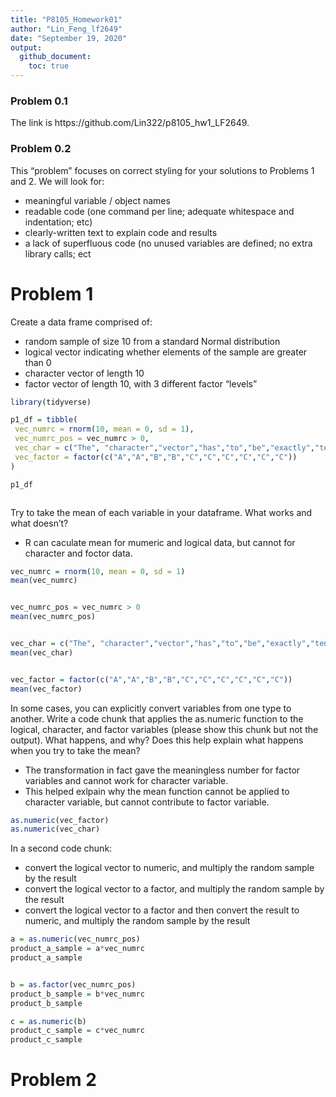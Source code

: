 ```yaml
---
title: "P8105_Homework01"
author: "Lin_Feng_lf2649"
date: "September 19, 2020"
output: 
  github_document:
    toc: true
---
```



### Problem 0.1

The link is https://github.com/Lin322/p8105_hw1_LF2649. 


### Problem 0.2

This “problem” focuses on correct styling for your solutions to Problems 1 and 2. We will look for:

 * meaningful variable / object names
 * readable code (one command per line; adequate whitespace and indentation; etc)
 * clearly-written text to explain code and results
 * a lack of superfluous code (no unused variables are defined; no extra library calls; ect



# Problem 1


Create a data frame comprised of:

* random sample of size 10 from a standard Normal distribution
* logical vector indicating whether elements of the sample are greater than 0
* character vector of length 10
* factor vector of length 10, with 3 different factor “levels”


```r
library(tidyverse)

p1_df = tibble(
 vec_numrc = rnorm(10, mean = 0, sd = 1),
 vec_numrc_pos = vec_numrc > 0,
 vec_char = c("The", "character","vector","has","to","be","exactly","ten","words","here"),
 vec_factor = factor(c("A","A","B","B","C","C","C","C","C","C"))
)

p1_df



```




Try to take the mean of each variable in your dataframe. What works and what doesn’t?

 * R can caculate mean for mumeric and logical data, but cannot for character and foctor data. 

```r
vec_numrc = rnorm(10, mean = 0, sd = 1)
mean(vec_numrc)


vec_numrc_pos = vec_numrc > 0
mean(vec_numrc_pos)


vec_char = c("The", "character","vector","has","to","be","exactly","ten","words","here")
mean(vec_char)


vec_factor = factor(c("A","A","B","B","C","C","C","C","C","C"))
mean(vec_factor)

```



In some cases, you can explicitly convert variables from one type to another. 
Write a code chunk that applies the as.numeric function to the logical, character, and factor variables (please show this chunk but not the output). 
What happens, and why? Does this help explain what happens when you try to take the mean?

  * The transformation in fact gave the meaningless number for factor variables and cannot work for character variable. 
  * This helped exlpain why the mean function cannot be applied to character variable, but cannot contribute to factor variable. 

```r
as.numeric(vec_factor)
as.numeric(vec_char)

```



In a second code chunk:

  * convert the logical vector to numeric, and multiply the random sample by the result
  * convert the logical vector to a factor, and multiply the random sample by the result
  * convert the logical vector to a factor and then convert the result to numeric, and multiply the random sample by the result
  
```r
a = as.numeric(vec_numrc_pos)
product_a_sample = a*vec_numrc
product_a_sample


b = as.factor(vec_numrc_pos)
product_b_sample = b*vec_numrc
product_b_sample

c = as.numeric(b)
product_c_sample = c*vec_numrc
product_c_sample


```
  
  
  
  
  
  
  
# Problem 2

```r



```

